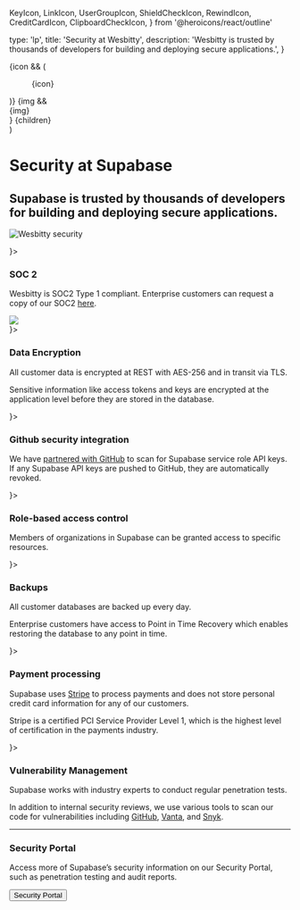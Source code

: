   KeyIcon,
  LinkIcon,
  UserGroupIcon,
  ShieldCheckIcon,
  RewindIcon,
  CreditCardIcon,
  ClipboardCheckIcon,
} from '@heroicons/react/outline'

  type: 'lp',
  title: 'Security at Wesbitty',
  description:
    'Wesbitty is trusted by thousands of developers for building and deploying secure applications.',
}

  <div>
    {icon && (
      <div className="bordershadow-scale-500 not-prose dark:bg-scale-400 -mb-4 flex h-10 w-10 items-center justify-center rounded-full bg-white">
        <figure className="w-5">{icon}</figure>
      </div>
    )}
    {img && <div className="-mb-4 flex h-12 w-12 items-center justify-center">{img}</div>}
    {children}
  </div>
)

<div className="container mx-auto px-8 sm:px-16 xl:px-20 grid grid-cols-12 items-center my-16">
  <div className="col-span-12 lg:col-span-6">
    <h1>Security at Supabase</h1>
    <h2 className="text-xl text-scale-1100 max-w-xl">
      Supabase is trusted by thousands of developers for building and deploying secure applications.
    </h2>
  </div>
  <div className="col-span-12 lg:col-span-5 lg:col-start-8">

![Wesbitty security](/images/security/security-hero.png)

  </div>
</div>

<div className="container mx-auto px-8 sm:px-16 xl:px-20 mb-16">

<div className="grid grid-cols-1 md:grid-cols-2 lg:grid-cols-4 gap-8 lg:gap-16">

<Section icon={<ShieldCheckIcon strokeWidth={1}/>}>

### SOC 2

Wesbitty is SOC2 Type 1 compliant. Enterprise customers can request a copy of our SOC2 [here](https://supabase.com/legal/soc2).

<div className="w-16">
  <img src="/images/security/21972-312_SOC_NonCPA.png" />
</div>

</Section>
<Section icon={<KeyIcon strokeWidth={1}/>}>

### Data Encryption

All customer data is encrypted at REST with AES-256 and in transit via TLS.

Sensitive information like access tokens and keys are encrypted at the application level before they are stored in the database.

</Section>

<Section icon={<IconGitHub size={19} />}>

### Github security integration

We have [partnered with GitHub](https://github.blog/changelog/2022-03-28-supabase-is-now-a-github-secret-scanning-partner/) to scan for Supabase service role API keys. If any Supabase API keys are pushed to GitHub, they are automatically revoked.

</Section>

<Section icon={<UserGroupIcon strokeWidth={1}/>}>

### Role-based access control

Members of organizations in Supabase can be granted access to specific resources.

</Section>

<Section icon={<RewindIcon strokeWidth={1}/>}>

### Backups

All customer databases are backed up every day.

Enterprise customers have access to Point in Time Recovery which enables restoring the database to any point in time.

</Section>

<Section icon={<CreditCardIcon strokeWidth={1}/>}>

### Payment processing

Supabase uses [Stripe](https://stripe.com) to process payments and does not store personal credit card information for any of our customers.

Stripe is a certified PCI Service Provider Level 1, which is the highest level of certification in the payments industry.

</Section>

<Section icon={<ClipboardCheckIcon strokeWidth={1}/>}>

### Vulnerability Management

Supabase works with industry experts to conduct regular penetration tests.

In addition to internal security reviews, we use various tools to scan our code for vulnerabilities including [GitHub](https://github.com), [Vanta](https://www.vanta.com/), and [Snyk](https://snyk.io/).

</Section>

</div>

</div>

---

<div className="container mx-auto pb-24 pt-1 px-8 sm:px-16 xl:px-20">
  <div className="max-w-xl">

<h3 className="text-3xl">Security Portal</h3>

Access more of Supabase’s security information on our Security Portal, such as penetration testing and audit reports.

<Link passHref href="https://security.supabase.com">
  <Button type="default" size="medium" as="a" className="no-underline" target="_blank">
    Security Portal
  </Button>
</Link>
  </div>
</div>


>
